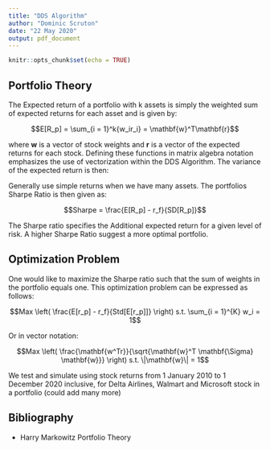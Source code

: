 ---
title: "DDS Algorithm"
author: "Dominic Scruton"
date: "22 May 2020"
output: pdf_document
---

```{r setup, include=FALSE}
knitr::opts_chunk$set(echo = TRUE)
```


## Portfolio Theory

The Expected return of a portfolio with k assets is simply the weighted sum of expected returns for each asset and is given by:

$$E[R_p] = \sum_{i = 1}^k{w_ir_i} = \mathbf{w}^T\mathbf{r}$$

where $\mathbf{w}$ is a vector of stock weights and $\mathbf{r}$ is a vector of the expected returns for each stock. Defining these functions in matrix algebra notation emphasizes the use of vectorization within the DDS Algorithm. The variance of the expected return is then:

\begin{align*} 
Var[E[R_p]] &= Var[\mathbf{w}^T\mathbf{r}]\\
&= \mathbf{w}^T Var[\mathbf{r}] \mathbf{w}\\
&= \mathbf{w}^T \Sigma \mathbf{w}
\end{align*}

Generally use simple returns when we have many assets. The portfolios Sharpe Ratio is then given as:

$$Sharpe = \frac{E[R_p] - r_f}{SD[R_p]}$$

The Sharpe ratio specifies the Additional expected return for a given level of risk. A higher Sharpe Ratio suggest a more optimal portfolio. 

## Optimization Problem

One would like to maximize the Sharpe ratio such that the sum of weights in the portfolio equals one. This optimization problem can be expressed as follows:

$$Max \left( \frac{E[r_p] - r_f}{Std[E[r_p]]} \right) s.t. \sum_{i = 1}^{K} w_i = 1$$

Or in vector notation:

$$Max \left( \frac{\mathbf{w^Tr}}{\sqrt{\mathbf{w}^T \mathbf{\Sigma} \mathbf{w}}} \right) s.t. \|\mathbf{w}\| = 1$$

We test and simulate using stock returns from 1 January 2010 to 1 December 2020 inclusive, for Delta Airlines, Walmart and Microsoft stock in a portfolio (could add many more)

## Bibliography

- Harry Markowitz Portfolio Theory
